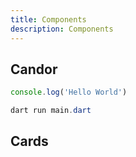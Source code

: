 ```yaml
---
title: Components
description: Components
---
```


## Candor

```js
console.log('Hello World')
```

```powershell
dart run main.dart
```

## Cards

<Cards>
	<Card
		title='Learn more about Next.js'
		href='https://nextjs.org/docs'
	/>
	<Card
		title='Learn more about Fumadocs'
		href='https://fumadocs.vercel.app'
	/>
</Cards>
